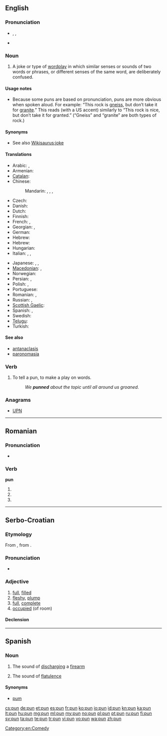==English==
{{wikipedia}}

===Pronunciation===
* {{enPR|pŭn}}, {{IPA|/pʌn/}}, {{SAMPA|/pVn/}}
* {{rhymes|ʌn}}

===Noun===
{{en-noun}}

# A joke or type of [[wordplay]] in which similar senses or sounds of two words or phrases, or different senses of the same word, are deliberately confused.

====Usage notes====
* Because some puns are based on pronunciation, puns are more obvious when spoken aloud.  For example: “This rock is [[gneiss]], but don’t take it for [[granite]].” This reads (with a US accent) similarly to “This rock is nice, but don’t take it for granted.” (“Gneiss” and “granite” are both types of rock.)

====Synonyms====
* See also [[Wikisaurus:joke]]

====Translations====
{{trans-top|joke or type of wordplay}}
* Arabic: {{t|ar|لعبة الكلمات|f|tr=la`bat al-kalamaat}},  {{t-|ar|جناس|m|tr=jinaas}}
* Armenian: {{t-|hy|բառախաղ|tr=baṙaxaġ}}
* [[Catalan]]: {{t|ca|joc de paraules|m}}
* Chinese:
*: Mandarin: {{t|cmn|雙關語|sc=Hani}},  {{t|cmn|双关语|tr=shuāngguānyǔ|sc=Hani}},  {{t|cmn|俏皮話|sc=Hani}},  {{t|cmn|俏皮话|tr=qiàopihuà|sc=Hani}}
* Czech: {{t-|cs|slovní hříčka|f}}
* Danish: {{t|da|ordspil|n}}
* Dutch: {{t-|nl|woordspeling|f}}
* Finnish: {{t-|fi|sanaleikki}}
* French: {{t+|fr|calembour|m}}, {{t+|fr|jeu de mots|m}}
* Georgian: {{t|ka|კალამბური|sc=Geor|xs=Georgian}}, {{t|ka|ზმა|sc=Geor|xs=Georgian}}
* German: {{t+|de|Wortspiel|n}}
* Hebrew: {{t|he|משחק מילים|tr=mis'hak meelim|sc=Hebr}}
* Hebrew: {{t|he|משחק מילים|tr=mis'hak meelim|sc=Hebr}}
* Hungarian: {{t|hu|szójáték}}
* Italian: {{t|it|gioco di parole|m}}, {{t|it|bisticcio|m}}, {{t|it|freddura|f}}
{{trans-mid}}
* Japanese: {{t-|ja|駄洒落|tr=[[ダジャレ]], [[だじゃれ]], [[dajare]]}},  {{t|ja|しゃれ|tr=share}},  {{t|ja|語呂合わせ|tr=ごろあわせ, goroawase}}
* [[Macedonian]]: {{t-|mk|каламбур|m|tr=kálambur}},  {{t|mk|игра на зборови|f|tr=ígra na zbórovi}}
* Norwegian: {{t|no|ordspill|n}}
* Persian: {{t|fa|تجنیس|tr=tajnis|xs=Persian}},  {{t-|fa|جناس|tr=jenâs|xs=Persian}}
* Polish: {{t|pl|gra słów|f}}, {{t|pl|kalambur|m}}
* Portuguese: {{t+|pt|trocadilho|m}}
* Romanian: {{t+|ro|calambur}}, {{t|ro|joc de cuvinte}}
* Russian: {{t+|ru|каламбур|m|tr=kalambúr}}, {{t|ru|игра слов|f|tr=igrá slov}}
* [[Scottish Gaelic]]: {{t-|gd|cainnt-chluich|f|xs=Scottish Gaelic}}
* Spanish: {{t|es|juego de palabras|m}},  {{t-|es|calambur}}
* Swedish: {{t|sv|ordvits|c}}
* [[Telugu]]: {{t|te|శ్లేష|tr=Slaesha}}
* Turkish: {{t|tr|kelime oyunu}}
{{trans-bottom}}

====See also====
* [[antanaclasis]]
* [[paronomasia]]

===Verb===
{{en-verb|puns|punning|punned}}

# To tell a pun, to make a play on words.
#: ''We '''punned''' about the topic until all around us groaned.''

===Anagrams===
* [[UPN#English|UPN]]

[[Category:en:Comedy]]

----

==Romanian==

===Pronunciation===
* {{IPA|[pun]|lang=ro}}

===Verb===
'''pun'''

# {{ro-form-verb|1s|pres|pune}}
# {{ro-form-verb|1s|sub|pune}}
# {{ro-form-verb|3p|pres|pune}}

----

==Serbo-Croatian==

===Etymology===
From {{proto|Slavic|pьlnъ|lang=sh}}, from {{proto|Indo-European|pl̥h₁nós|lang=sh}}.

===Pronunciation===
* {{IPA|/pûn/|lang=sh}}

===Adjective===
{{sh-adj|head=pȕn|def=puni|def_a=pȕnī|r|пун|пу̏н}}

# [[full]], [[filled]]
# [[fleshy]], [[plump]]
# [[full]], [[complete]]
# [[occupied]] (of room)

====Declension====
{{sh-adj-defindef|pun|o}}

----

==Spanish==

===Noun===
{{es-noun|m|-}}

# {{onomatopoeia|lang=es}} The sound of [[discharging]] a [[firearm]]
# {{onomatopoeia|vulgar|lang=es}} The sound of [[flatulence]]

====Synonyms====
* [[pum]]

[[cs:pun]]
[[de:pun]]
[[et:pun]]
[[es:pun]]
[[fr:pun]]
[[ko:pun]]
[[io:pun]]
[[id:pun]]
[[kn:pun]]
[[ka:pun]]
[[lt:pun]]
[[hu:pun]]
[[mg:pun]]
[[ml:pun]]
[[my:pun]]
[[no:pun]]
[[pl:pun]]
[[pt:pun]]
[[ru:pun]]
[[fi:pun]]
[[sv:pun]]
[[ta:pun]]
[[te:pun]]
[[tr:pun]]
[[vi:pun]]
[[vo:pun]]
[[wa:pun]]
[[zh:pun]]
